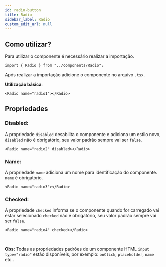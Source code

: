 ```yaml
---
id: radio-button
title: Radio
sidebar_label: Radio
custom_edit_url: null
---
```



## Como utilizar?

Para utilizar o componente é necessário realizar a importação.

```tsx
import { Radio } from "../components/Radio";
```

Após realizar a importação adicione o componente no arquivo `.tsx`.

**Utilização básica**:

```tsx
<Radio name="radio1"></Radio>
```

<Radio name="radio1"></Radio>

## Propriedades

### Disabled:

A propriedade `disabled` desabilita o componente e adiciona um estilo novo, `disabled` não é obrigatório, seu valor padrão sempre vai ser `false`.

```tsx
<Radio name="radio2" disabled></Radio>
```

<Radio name="radio2" disabled></Radio>

### Name:

A propriedade `name` adiciona um nome para identificação do componente. `name` é obrigatório.

```tsx
<Radio name="radio3"></Radio>
```

<Radio name="radio3"></Radio>

### Checked:

A propriedade `checked` informa se o componente quando for carregado vai estar selecionado `checked` não é obrigatório, seu valor padrão sempre vai ser `false`.

```tsx
<Radio name="radio4" checked></Radio>
```

<Radio name="radio4" checked></Radio>
<br />

**Obs:** Todas as propriedades padrões de um componente HTML `input type="radio"` estão disponíveis,
por exemplo: `onClick`, `placeholder`, `name` etc..
